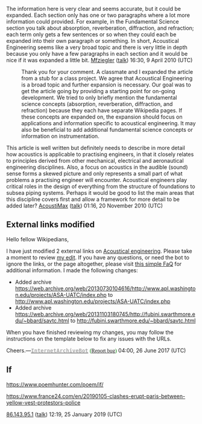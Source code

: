 {{talkheader}}
{{WikiProjectBannerShell|1=
{{Physics|class=start|acoustics=yes|importance=mid}}
{{WikiProject Professional sound production|class=C|importance=Mid}}
{{Engineering|importance=high|class=C}}
}}

The information here is very clear and seems accurate, but it could be expanded. Each section only has one or two paragraphs where a lot more information could provided. For example, in the Fundamental Science section you talk about absorption, reverberation, diffraction, and refraction; each term only gets a few sentences or so when they could each be expanded into their own paragraph or something. In short, Acoustical Engineering seems like a very broad topic and there is very little in depth because you only have a few paragraphs in each section and it would be nice if it was expanded a little bit. [[User:Mfziegler|Mfziegler]] ([[User talk:Mfziegler|talk]]) 16:30, 9 April 2010 (UTC)

:Thank you for your comment. A classmate and I expanded the article from a stub for a class project. We agree that Acoustical Engineering is a broad topic and further expansion is necessary. Our goal was to get the article going by providing a starting point for on-going development. We tried to only briefly mention the fundamental science concepts (absorption, reverberation, diffraction, and refraction) because they each have separate Wikipedia pages. If these concepts are expanded on, the expansion should focus on applications and information specific to acoustical engineering. It may also be beneficial to add additional fundamental science concepts or information on instrumentation.

This article is well written but definitely needs to describe in more detail how acoustics is applicable to practising engineers, in that it closely relates to principles derived from other mechanical, electrical and aeronautical engineering disciplines. Also, a focus on acoustics in the audible (sound) sense forms a skewed picture and only represents a small part of what problems a practising engineer will encounter. Acoustical engineers play critical roles in the design of everything from the structure of foundations to subsea piping systems. Perhaps it would be good to list the main areas that this discipline covers first and allow a framework for more detail to be added later? [[User:AcoustiMax|AcoustiMax]] ([[User talk:AcoustiMax|talk]]) 01:16, 20 November 2010 (UTC)

== External links modified ==

Hello fellow Wikipedians,

I have just modified 2 external links on [[Acoustical engineering]]. Please take a moment to review [https://en.wikipedia.org/w/index.php?diff=prev&oldid=787568485 my edit]. If you have any questions, or need the bot to ignore the links, or the page altogether, please visit [[User:Cyberpower678/FaQs#InternetArchiveBot|this simple FaQ]] for additional information. I made the following changes:
*Added archive https://web.archive.org/web/20130730104616/http://www.apl.washington.edu/projects/ASA-UATC/index.php to http://www.apl.washington.edu/projects/ASA-UATC/index.php
*Added archive https://web.archive.org/web/20131103180745/http://fubini.swarthmore.edu/~bbard/savtc.html to http://fubini.swarthmore.edu/~bbard/savtc.html

When you have finished reviewing my changes, you may follow the instructions on the template below to fix any issues with the URLs.

{{sourcecheck|checked=false|needhelp=}}

Cheers.—[[User:InternetArchiveBot|'''<span style="color:darkgrey;font-family:monospace">InternetArchiveBot</span>''']] <span style="color:green;font-family:Rockwell">([[User talk:InternetArchiveBot|Report bug]])</span> 04:00, 26 June 2017 (UTC)

== If ==

https://www.poemhunter.com/poem/if/

https://www.france24.com/en/20190105-clashes-erupt-paris-between-yellow-vest-protestors-police

[[Special:Contributions/86.143.95.1|86.143.95.1]] ([[User talk:86.143.95.1|talk]]) 12:19, 25 January 2019 (UTC)
